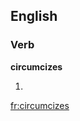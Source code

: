 
==English==

===Verb===
'''circumcizes'''

# {{third-person singular of|[[circumcize]]}}

[[fr:circumcizes]]